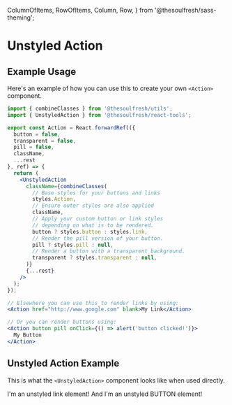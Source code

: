 
  ColumnOfItems,
  RowOfItems,
  Column,
  Row,
} from '@thesoulfresh/sass-theming';



<Meta title="Components/Actions/Unstyled Actions" />

# Unstyled Action

<Description of={UnstyledAction} />

## Example Usage

Here's an example of how you can use this to create your
own `<Action>` component.

```jsx
import { combineClasses } from '@thesoulfresh/utils';
import { UnstyledAction } from '@thesoulfresh/react-tools';

export const Action = React.forwardRef(({
  button = false,
  transparent = false,
  pill = false,
  className,
  ...rest
}, ref) => {
  return (
    <UnstyledAction
      className={combineClasses(
        // Base styles for your buttons and links
        styles.Action,
        // Ensure outer styles are also applied
        className,
        // Apply your custom button or link styles
        // depending on what is to be rendered.
        button ? styles.button : styles.link,
        // Render the pill version of your button.
        pill ? styles.pill : null,
        // Render a button with a transparent background.
        transparent ? styles.transparent : null,
      )}
      {...rest}
    />
  );
});

// Elsewhere you can use this to render links by using:
<Action href="http://www.google.com" blank>My Link</Action>

// Or you can render buttons using:
<Action button pill onClick={() => alert('button clicked!')}>
  My Button
</Action>
```

## Unstyled Action Example

This is what the `<UnstyledAction>` component looks like
when used directly.

<Canvas>
  <Story name="Unstyled Actions">
    <UnstyledAction
      href="https://www.google.com"
      style={moreSpace}
    >
      I'm an unstyled link element!
    </UnstyledAction>
    <UnstyledAction
      button
      style={moreSpace}
    >
      And I'm an unstyled BUTTON element!
    </UnstyledAction>
  </Story>
</Canvas>

<ArgsTable of={UnstyledAction} />

